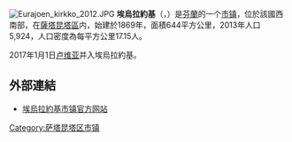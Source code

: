 [[File:Eurajoen_kirkko_2012.JPG|thumb]]
'''埃烏拉約基'''（{{lang-fi|Eurajoki}}，{{lang-sv|Euraåminne}}）是[[芬蘭|芬蘭]]的一个[[芬兰市镇|市镇]]，位於該國西南部，在[[薩塔昆塔區|薩塔昆塔區]]内，始建於1869年，面積644平方公里，2013年人口5,924，人口密度為每平方公里17.15人。

2017年1月1日[[卢维亚|卢维亚]]并入埃烏拉約基。

==外部連結==
{{commonscat|Eurajoki}}
*[http://www.eurajoki.fi/ 埃烏拉約基市镇官方网站] {{Wayback|url=http://www.eurajoki.fi/ |date=20200923121618 }} {{fi}}

{{Finland-geo-stub}}
[[Category:萨塔昆塔区市镇|Category:萨塔昆塔区市镇]]